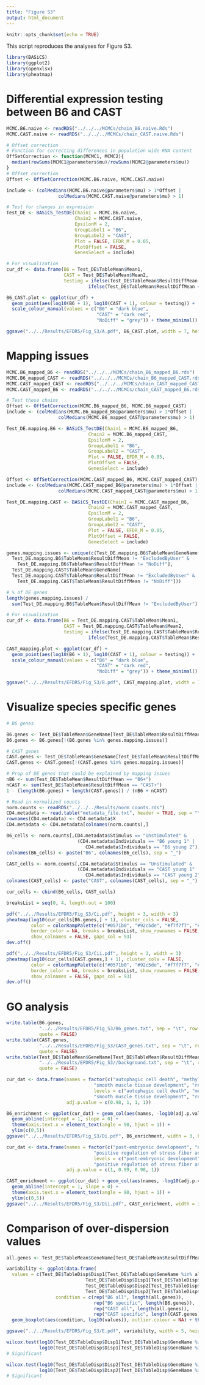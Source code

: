 ```yaml
---
title: "Figure S3"
output: html_document
---
```


```r
knitr::opts_chunk$set(echo = TRUE)
```

This script reproduces the analyses for Figure S3.

```r
library(BASiCS)
library(ggplot2)
library(openxlsx)
library(pheatmap)
```

# Differential expression testing between B6 and CAST

```r
MCMC.B6.naive <- readRDS("../../../MCMCs/chain_B6.naive.Rds")
MCMC.CAST.naive <- readRDS("../../../MCMCs/chain_CAST.naive.Rds")

# Offset correction
# Function for correcting differences in population wide RNA content
OffSetCorrection <- function(MCMC1, MCMC2){
  median(rowSums(MCMC1@parameters$mu)/rowSums(MCMC2@parameters$mu)) 
}
# Offset correction
Offset <- OffSetCorrection(MCMC.B6.naive, MCMC.CAST.naive)

include <- (colMedians(MCMC.B6.naive@parameters$mu) > 1*Offset | 
                   colMedians(MCMC.CAST.naive@parameters$mu) > 1)

# Test for changes in expression
Test_DE <- BASiCS_TestDE(Chain1 = MCMC.B6.naive, 
                         Chain2 = MCMC.CAST.naive,
                         EpsilonM = 2,
                         GroupLabel1 = "B6", 
                         GroupLabel2 = "CAST", 
                         Plot = FALSE, EFDR_M = 0.05,
                         PlotOffset = FALSE,
                         GenesSelect = include)

# For visualization
cur_df <- data.frame(B6 = Test_DE$TableMean$Mean1,
                     CAST = Test_DE$TableMean$Mean2,
                     testing = ifelse(Test_DE$TableMean$ResultDiffMean == "B6+", "B6",
                              ifelse(Test_DE$TableMean$ResultDiffMean == "CAST+", "CAST", "NoDiff")))

B6_CAST.plot <- ggplot(cur_df) +
  geom_point(aes(log10(B6 + 1), log10(CAST + 1), colour = testing)) + 
  scale_colour_manual(values = c("B6" = "dark blue",
                                 "CAST" = "dark red",
                                 "NoDiff" = "grey")) + theme_minimal()

ggsave("../../Results/EFDR5/Fig_S3/A.pdf", B6_CAST.plot, width = 7, height = 5)
```


# Mapping issues

```r
MCMC.B6_mapped_B6 <- readRDS("../../../MCMCs/chain_B6_mapped_B6.rds")
MCMC.B6_mapped_CAST <- readRDS("../../../MCMCs/chain_B6_mapped_CAST.rds")
MCMC.CAST_mapped_CAST <- readRDS("../../../MCMCs/chain_CAST_mapped_CAST.rds")
MCMC.CAST_mapped_B6 <- readRDS("../../../MCMCs/chain_CAST_mapped_B6.rds")

# Test these chains
Offset <- OffSetCorrection(MCMC.B6_mapped_B6, MCMC.B6_mapped_CAST)
include <- (colMedians(MCMC.B6_mapped_B6@parameters$mu) > 1*Offset | 
                   colMedians(MCMC.B6_mapped_CAST@parameters$mu) > 1)

Test_DE.mapping.B6 <- BASiCS_TestDE(Chain1 = MCMC.B6_mapped_B6, 
                              Chain2 = MCMC.B6_mapped_CAST,
                              EpsilonM = 2,
                              GroupLabel1 = "B6", 
                              GroupLabel2 = "CAST", 
                              Plot = FALSE, EFDR_M = 0.05,
                              PlotOffset = FALSE,
                              GenesSelect = include)

Offset <- OffSetCorrection(MCMC.CAST_mapped_B6, MCMC.CAST_mapped_CAST)
include <- (colMedians(MCMC.CAST_mapped_B6@parameters$mu) > 1*Offset | 
                   colMedians(MCMC.CAST_mapped_CAST@parameters$mu) > 1)

Test_DE.mapping.CAST <- BASiCS_TestDE(Chain1 = MCMC.CAST_mapped_B6, 
                              Chain2 = MCMC.CAST_mapped_CAST,
                              EpsilonM = 2,
                              GroupLabel1 = "B6", 
                              GroupLabel2 = "CAST", 
                              Plot = FALSE, EFDR_M = 0.05,
                              PlotOffset = FALSE,
                              GenesSelect = include)

genes.mapping.issues <- unique(c(Test_DE.mapping.B6$TableMean$GeneName[
  Test_DE.mapping.B6$TableMean$ResultDiffMean != "ExcludedByUser" &
    Test_DE.mapping.B6$TableMean$ResultDiffMean != "NoDiff"],
  Test_DE.mapping.CAST$TableMean$GeneName[
  Test_DE.mapping.CAST$TableMean$ResultDiffMean != "ExcludedByUser" &
    Test_DE.mapping.CAST$TableMean$ResultDiffMean != "NoDiff"]))

# % of DE genes
length(genes.mapping.issues) / 
  sum(Test_DE.mapping.B6$TableMean$ResultDiffMean != "ExcludedByUser")

# For visualization
cur_df <- data.frame(B6 = Test_DE.mapping.CAST$TableMean$Mean1,
                     CAST = Test_DE.mapping.CAST$TableMean$Mean2,
                     testing = ifelse(Test_DE.mapping.CAST$TableMean$ResultDiffMean == "B6+", "B6",
                              ifelse(Test_DE.mapping.CAST$TableMean$ResultDiffMean == "CAST+", "CAST", "NoDiff")))

CAST_mapping.plot <- ggplot(cur_df) +
  geom_point(aes(log10(B6 + 1), log10(CAST + 1), colour = testing)) + 
  scale_colour_manual(values = c("B6" = "dark blue",
                                 "CAST" = "dark red",
                                 "NoDiff" = "grey")) + theme_minimal()

ggsave("../../Results/EFDR5/Fig_S3/B.pdf", CAST_mapping.plot, width = 7, height = 5)
```

# Visualize species specific genes

```r
# B6 genes

B6.genes <- Test_DE$TableMean$GeneName[Test_DE$TableMean$ResultDiffMean == "B6+"]
B6.genes <- B6.genes[!(B6.genes %in% genes.mapping.issues)]

# CAST genes
CAST.genes <- Test_DE$TableMean$GeneName[Test_DE$TableMean$ResultDiffMean == "CAST+"]
CAST.genes <- CAST.genes[!(CAST.genes %in% genes.mapping.issues)]

# Prop of DE genes that could be explained by mapping issues
nB6 <- sum(Test_DE$TableMean$ResultDiffMean == "B6+")
nCAST <- sum(Test_DE$TableMean$ResultDiffMean == "CAST+")
1 - (length(B6.genes) + length(CAST.genes)) / (nB6 + nCAST)

# Read in normalized counts
norm.counts <- readRDS("../../../Results/norm_counts.rds")
CD4.metadata <- read.table("metadata_file.txt", header = TRUE, sep = "\t")
rownames(CD4.metadata) <- CD4.metadata$X
CD4.metadata <- CD4.metadata[colnames(norm.counts),]

B6_cells <- norm.counts[,CD4.metadata$Stimulus == "Unstimulated" &
                          (CD4.metadata$Individuals == "B6 young 1" |
                             CD4.metadata$Individuals == "B6 young 2")]
colnames(B6_cells) <- paste("B6", colnames(B6_cells), sep = "_") 

CAST_cells <- norm.counts[,CD4.metadata$Stimulus == "Unstimulated" &
                          (CD4.metadata$Individuals == "CAST young 1" |
                             CD4.metadata$Individuals == "CAST young 2")]
colnames(CAST_cells) <- paste("CAST", colnames(CAST_cells), sep = "_") 

cur_cells <- cbind(B6_cells, CAST_cells)

breaksList = seq(0, 4, length.out = 100)

pdf("../../Results/EFDR5/Fig_S3/Ci.pdf", height = 3, width = 3)
pheatmap(log10(cur_cells[B6.genes,] + 1), cluster_cols = FALSE, 
         color = colorRampPalette(c("#0571b0", "#92c5de", "#f7f7f7", "#f4a582", "#ca0020"))(100), 
         border_color = NA, breaks = breaksList, show_rownames = FALSE,
         show_colnames = FALSE, gaps_col = 93)
dev.off()

pdf("../../Results/EFDR5/Fig_S3/Cii.pdf", height = 3, width = 3)
pheatmap(log10(cur_cells[CAST.genes,] + 1), cluster_cols = FALSE, 
         color = colorRampPalette(c("#0571b0", "#92c5de", "#f7f7f7", "#f4a582", "#ca0020"))(100), 
         border_color = NA, breaks = breaksList, show_rownames = FALSE,
         show_colnames = FALSE, gaps_col = 93)
dev.off()
```

# GO analysis

```r
write.table(B6.genes,
            "../../Results/EFDR5/Fig_S3/B6_genes.txt", sep = "\t", row.names = FALSE, col.names = FALSE,
            quote = FALSE)
write.table(CAST.genes,
            "../../Results/EFDR5/Fig_S3/CAST_genes.txt", sep = "\t", row.names = FALSE, col.names = FALSE,
            quote = FALSE)
write.table(Test_DE$TableMean$GeneName[Test_DE$TableMean$ResultDiffMean != "ExcludedByUser"],
            "../../Results/EFDR5/Fig_S3//background.txt", sep = "\t", row.names = FALSE, col.names = FALSE,
            quote = FALSE)

cur_dat <- data.frame(names = factor(c("autophagic cell death", "methylation",
                                "smooth muscle tissue development", "response to unfolded protein"),
                                levels = c("autophagic cell death", "methylation",
                                "smooth muscle tissue development", "response to unfolded protein")),
                      adj.p.value = c(0.98, 1, 1, 1))

B6_enrichment <- ggplot(cur_dat) + geom_col(aes(names, -log10(adj.p.value))) + 
  geom_abline(intercept = 1, slope = 0) +
  theme(axis.text.x = element_text(angle = 90, hjust = 1)) + 
  ylim(c(0,5)) 
ggsave("../../Results/EFDR5/Fig_S3/Di.pdf", B6_enrichment, width = 3, height = 4)

cur_dat <- data.frame(names = factor(c("post-embryonic development", "natural killer cell activation",
                                "positive regulation of stress fiber assembly", "	lens development in camera-type eye"),
                                levels = c("post-embryonic development", "natural killer cell activation",
                                "positive regulation of stress fiber assembly", "	lens development in camera-type eye")),
                      adj.p.value = c(1, 0.99, 0.98, 1))

CAST_enrichment <- ggplot(cur_dat) + geom_col(aes(names, -log10(adj.p.value))) + 
  geom_abline(intercept = 1, slope = 0) +
  theme(axis.text.x = element_text(angle = 90, hjust = 1)) + 
  ylim(c(0,5)) 
ggsave("../../Results/EFDR5/Fig_S3/Dii.pdf", CAST_enrichment, width = 3, height = 4)
```

# Comparison of over-dispersion values

```r
all.genes <- Test_DE$TableMean$GeneName[Test_DE$TableMean$ResultDiffMean != "ExcludedByUser"]

variability <- ggplot(data.frame(
  values = c(Test_DE$TableDisp$Disp1[Test_DE$TableDisp$GeneName %in% all.genes],
                             Test_DE$TableDisp$Disp1[Test_DE$TableDisp$GeneName %in% B6.genes],
                             Test_DE$TableDisp$Disp2[Test_DE$TableDisp$GeneName %in% all.genes],
                             Test_DE$TableDisp$Disp2[Test_DE$TableDisp$GeneName %in% CAST.genes]),
                  condition = c(rep("B6 all", length(all.genes)),
                                rep("B6 specific", length(B6.genes)),
                                rep("CAST all", length(all.genes)),
                                rep("CAST specific", length(CAST.genes))))) +
  geom_boxplot(aes(condition, log10(values)), outlier.colour = NA) + theme_minimal() + ylim(c(0,2))

ggsave("../../Results/EFDR5/Fig_S3/E.pdf", variability, width = 5, height = 3)

wilcox.test(log10(Test_DE$TableDisp$Disp1[Test_DE$TableDisp$GeneName %in% all.genes]),
            log10(Test_DE$TableDisp$Disp1[Test_DE$TableDisp$GeneName %in% B6.genes]))
# Significant

wilcox.test(log10(Test_DE$TableDisp$Disp2[Test_DE$TableDisp$GeneName %in% all.genes]),
            log10(Test_DE$TableDisp$Disp2[Test_DE$TableDisp$GeneName %in% CAST.genes]))
# Significant
```





